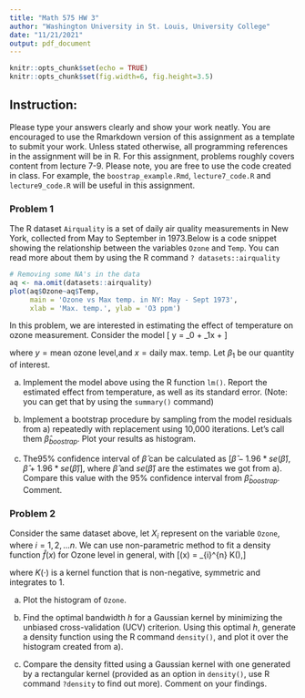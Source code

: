 ```yaml
---
title: "Math 575 HW 3"
author: "Washington University in St. Louis, University College"
date: "11/21/2021"
output: pdf_document
---
```


```r
knitr::opts_chunk$set(echo = TRUE)
knitr::opts_chunk$set(fig.width=6, fig.height=3.5) 
```


## Instruction:

Please type your answers clearly and show your work neatly. You are encouraged to use the Rmarkdown version of this assignment as a template to submit your work. Unless stated otherwise, all programming references in the assignment will be in R. For this assignment, problems roughly covers content from lecture 7-9. Please note, you are free to use the code created in class. For example, the `boostrap_example.Rmd`, `lecture7_code.R` and `lecture9_code.R` will be useful in this assignment.

### Problem 1 

The R dataset `Airquality` is a set of daily air quality measurements in New York, collected from May to September in 1973.Below is a code snippet showing the relationship between the variables `Ozone` and `Temp`. You can read more about them by using the R command `? datasets::airquality` 

```r
# Removing some NA's in the data
aq <- na.omit(datasets::airquality)
plot(aq$Ozone~aq$Temp, 
     main = 'Ozone vs Max temp. in NY: May - Sept 1973',
     xlab = 'Max. temp.', ylab = 'O3 ppm')
```

In this problem, we are interested in estimating the effect of temperature on ozone measurement. Consider the model \[ y = \beta_0 + \beta_1x + \epsilon\]

where $y = \text{mean ozone level}$,and $x = \text{daily max. temp.}$ Let $\beta_1$ be our quantity of interest.

a. Implement the model above using the R function `lm()`. Report the estimated effect from temperature, as well as its standard error. (Note: you can get that by using the `summary()` command)

b. Implement a bootstrap procedure by sampling from the model residuals from a) repeatedly with replacement using 10,000 iterations. Let's call them $\hat{\beta}_{boostrap}$. Plot your results as histogram.

c. The95% confidence interval of $\hat{\beta}$ can be calculated as $[\hat{\beta}-1.96*se(\hat{\beta}),\hat{\beta}+1.96*se(\hat{\beta})]$, where $\hat{\beta}$ and $se(\hat{\beta})$ are the estimates we got from a). Compare this value with the 95% confidence interval from $\hat{\beta}_{boostrap}$. Comment.

### Problem 2 

Consider the same dataset above, let $X_i$ represent on the variable `Ozone`, where $i = 1,2,...n.$ We can use non-parametric method to fit a density function $\hat{f}(x)$ for Ozone level in general, with
\[\hat{f}(x) = \frac{1}{nh}\sum_{i}^{n} K(\frac{X_i-x}{h}),\]

where $K(\cdot)$ is a kernel function that is non-negative, symmetric and integrates to 1.

a. Plot the histogram of `Ozone`.

b. Find the optimal bandwidth $h$ for a Gaussian kernel by minimizing the unbiased cross-validation (UCV) criterion. Using this optimal $h$, generate a density function using the R command `density()`, and plot it over the histogram created from a). 

c. Compare the density fitted using a Gaussian kernel with one generated by a rectangular kernel (provided as an option in `density()`, use R command `?density` to find out more). Comment on your findings.

